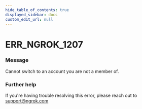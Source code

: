 ```yaml
---
hide_table_of_contents: true
displayed_sidebar: docs
custom_edit_url: null
---
```



# ERR_NGROK_1207

### Message
Cannot switch to an account you are not a member of.

### Further help
If you're having trouble resolving this error, please reach out to [support@ngrok.com](mailto:support@ngrok.com?subject=Help%20with%20ERR_NGROK_1207)


<ErrorDetails error='err_ngrok_1207' />
